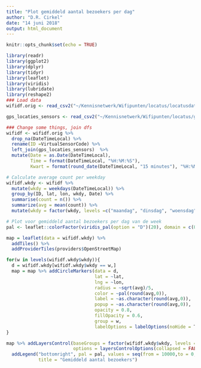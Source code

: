 ---
title: "Plot gemiddeld aantal bezoekers per dag"
author: "D.R. Cirkel"
date: "14 juni 2018"
output: html_document
---

```{r setup, include=FALSE}
knitr::opts_chunk$set(echo = TRUE)
```

```{r cars, include=FALSE}

library(readr)
library(ggplot2)
library(dplyr)
library(tidyr)
library(leaflet)
library(viridis)
library(lubridate)
library(reshape2)
### Load data 
wifidf.orig <- read_csv2("~/Kennisnetwerk/Wifipunten/locatus/locatusdata_bewerkt.csv", trim_ws = TRUE)

gps_locaties_sensors <- read_csv2("~/Kennisnetwerk/Wifipunten/locatus/gps_locaties_sensors.csv",  trim_ws = TRUE)

```
```{r transformations, include = FALSE}

### Change some things, join dfs
wifidf <- wifidf.orig %>%
  drop_na(DateTimeLocal) %>%
  rename(ID =VirtualSensorCode) %>%
  left_join(gps_locaties_sensors)  %>%
  mutate(Date = as.Date(DateTimeLocal), 
         Time = format(DateTimeLocal, "%H:%M:%S"), 
         Kwart = format(round_date(DateTimeLocal, "15 minutes"), "%H:%M"))

# Calculate average count per weekday
wifidf.wkdy <- wifidf %>%
  mutate(wkdy = weekdays(DateTimeLocal)) %>%
  group_by(ID, lat, lon, wkdy, Date) %>%
  summarise(count = n()) %>%
  summarize(avg = mean(count)) %>%
  mutate(wkdy = factor(wkdy, levels =c("maandag", "dinsdag", "woensdag", "donderdag", "vrijdag", "zaterdag", "zondag")))
```


```{r plot, echo=FALSE, out.width = '120%'}

# Plot voor gemiddeld aantal bezoekers per dag van de week 
pal <- leaflet::colorFactor(viridis_pal(option = "D")(20), domain = c(0:10000)) 

map = leaflet(data = wifidf.wkdy) %>%
  addTiles() %>% 
  addProviderTiles(providers$OpenStreetMap)

for(w in levels(wifidf.wkdy$wkdy)){
  d = wifidf.wkdy[wifidf.wkdy$wkdy == w,]
  map = map %>% addCircleMarkers(data = d,
                                 lat = ~lat, 
                                 lng = ~lon, 
                                 radius = ~sqrt(avg)/5,
                                 color = ~pal(round(avg,0)), 
                                 label = ~as.character(round(avg,0)), 
                                 popup = ~as.character(round(avg,0)), 
                                 opacity = 0.8,
                                 fillOpacity = 0.6,
                                 group = w,
                                 labelOptions = labelOptions(noHide = T))
}

map %>% addLayersControl(baseGroups = factor(wifidf.wkdy$wkdy, levels =c("maandag", "dinsdag", "woensdag", "donderdag", "vrijdag", "zaterdag", "zondag")),
                         options = layersControlOptions(collapsed = FALSE, sortLayers = TRUE)) %>%
  addLegend("bottomright", pal = pal, values = seq(from = 10000,to = 0, by = -1000),
            title = "Gemiddeld aantal bezoekers") 

```
